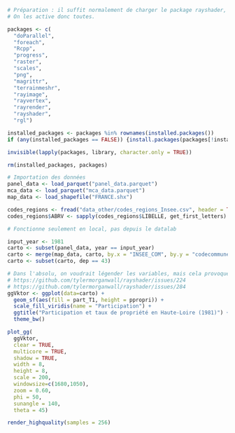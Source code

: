 
```r
# Préparation : il suffit normalement de charger le package rayshader, mais ses dépendances ne s'activent pas correctement, du moins sous macos.
# On les active donc toutes.

packages <- c(
  "doParallel",
  "foreach",
  "Rcpp",
  "progress",
  "raster",
  "scales",
  "png",
  "magrittr",
  "terrainmeshr",
  "rayimage",
  "rayvertex",
  "rayrender",
  "rayshader",
  "rgl")

installed_packages <- packages %in% rownames(installed.packages())
if (any(installed_packages == FALSE)) {install.packages(packages[!installed_packages])}

invisible(lapply(packages, library, character.only = TRUE))

rm(installed_packages, packages)
```

```r
# Importation des données
panel_data <- load_parquet("panel_data.parquet")
mca_data <- load_parquet("mca_data.parquet")
map_data <- load_shapefile("FRANCE.shx")

codes_regions <- fread("data_other/codes_regions_Insee.csv", header = TRUE)
codes_regions$ABRV <- sapply(codes_regions$LIBELLE, get_first_letters)
```

```r
# Fonctionne seulement en local, pas depuis le datalab

input_year <- 1981
carto <- subset(panel_data, year == input_year)
carto <- merge(map_data, carto, by.x = "INSEE_COM", by.y = "codecommune", all.x = TRUE)
carto <- subset(carto, dep == 43)

# Dans l'absolu, on voudrait légender les variables, mais cela provoque un bug connu de rayshader, qui désaligne les données d'altitude et de couleur.
# https://github.com/tylermorganwall/rayshader/issues/224
# https://github.com/tylermorganwall/rayshader/issues/284
ggVktor <- ggplot(data=carto) +
  geom_sf(aes(fill = part_T1, height = ppropri)) +
  scale_fill_viridis(name = "Participation") +
  ggtitle("Participation et taux de propriété en Haute-Loire (1981)") +
  theme_bw()

plot_gg(
  ggVktor,
  clear = TRUE,
  multicore = TRUE, 
  shadow = TRUE,
  width = 8, 
  height = 8, 
  scale = 200,
  windowsize=c(1680,1050), 
  zoom = 0.60, 
  phi = 50,
  sunangle = 140,
  theta = 45)

render_highquality(samples = 256)
```
